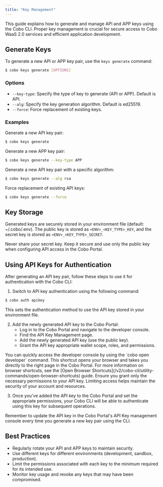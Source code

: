 ```yaml
---
title: "Key Management"
---
```


This guide explains how to generate and manage API and APP keys using the Cobo
CLI. Proper key management is crucial for secure access to Cobo WaaS 2.0
services and efficient application development.

## Generate Keys

To generate a new API or APP key pair, use the `keys generate` command:

```bash
$ cobo keys generate [OPTIONS]
```

### Options

- `--key-type`: Specify the type of key to generate (API or APP). Default is API.
- `--alg`: Specify the key generation algorithm. Default is ed25519.
- `--force`: Force replacement of existing keys.

### Examples

Generate a new API key pair:

```bash
$ cobo keys generate
```

Generate a new APP key pair:

```bash
$ cobo keys generate --key-type APP
```

Generate a new API key pair with a specific algorithm:

```bash
$ cobo keys generate --alg rsa
```

Force replacement of existing API keys:

```bash
$ cobo keys generate --force
```

## Key Storage

Generated keys are securely stored in your environment file (default: ~/.cobo/.env). The public key is stored as `<ENV>_<KEY_TYPE>_KEY`, and the secret key is stored as `<ENV>_<KEY_TYPE>_SECRET`.

<Warning>
Never share your secret key. Keep it secure and use only the public key when configuring API access in the Cobo Portal.
</Warning>

## Using API Keys for Authentication

After generating an API key pair, follow these steps to use it for authentication with the Cobo CLI:

1. Switch to API key authentication using the following command:

```bash
$ cobo auth apikey
```

This sets the authentication method to use the API key stored in your environment file.

2. Add the newly generated API key to the Cobo Portal:
   - Log in to the Cobo Portal and navigate to the developer console.
   - Find the API Key Management page.
   - Add the newly generated API key (use the public key).
   - Grant the API key appropriate wallet scope, roles, and permissions.

<Tip>
You can quickly access the developer console by using the `cobo open developer`
command. This shortcut opens your browser and takes you directly to the right
page in the Cobo Portal. For more information on browser shortcuts, see the
[Open Browser Shortcuts](/v2/cobo-cli/utility-commands/open-browser-shortcuts)
guide.
</Tip>

<Warning>
Ensure you grant only the necessary permissions to your API key. Limiting access helps maintain the security of your account and resources.
</Warning>

3. Once you've added the API key to the Cobo Portal and set the appropriate permissions, your Cobo CLI will be able to authenticate using this key for subsequent operations.

<Note>
Remember to update the API key in the Cobo Portal's API Key management console every time you generate a new key pair using the CLI.
</Note>

## Best Practices

- Regularly rotate your API and APP keys to maintain security.
- Use different keys for different environments (development, sandbox, production).
- Limit the permissions associated with each key to the minimum required for its intended use.
- Monitor key usage and revoke any keys that may have been compromised.

